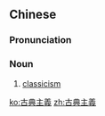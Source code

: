 {{also|古典主义}}
==Chinese==
{{zh-forms|s=古典主义|type=22}}

===Pronunciation===
{{zh-pron
|m=gǔdiǎnzhǔyì
|c=gu2 din2 zyu2 ji6
|cat=n
}}

===Noun===
{{zh-noun}}

# [[classicism]]

[[ko:古典主義]]
[[zh:古典主義]]